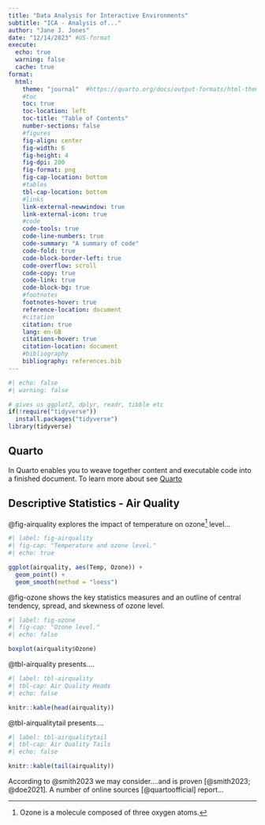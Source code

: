 ```yaml
---
title: "Data Analysis for Interactive Environments"
subtitle: "ICA - Analysis of..."
author: "Jane J. Jones"
date: "12/14/2023" #US-format
execute:
  echo: true
  warning: false
  cache: true  
format: 
  html:
    theme: "journal"  #https://quarto.org/docs/output-formats/html-themes.html
    #toc
    toc: true
    toc-location: left
    toc-title: "Table of Contents"
    number-sections: false
    #figures
    fig-align: center
    fig-width: 6
    fig-height: 4
    fig-dpi: 200 
    fig-format: png
    fig-cap-location: bottom
    #tables
    tbl-cap-location: bottom
    #links
    link-external-newwindow: true
    link-external-icon: true
    #code
    code-tools: true
    code-line-numbers: true
    code-summary: "A summary of code"
    code-fold: true
    code-block-border-left: true
    code-overflow: scroll
    code-copy: true
    code-link: true
    code-block-bg: true
    #footnotes
    footnotes-hover: true
    reference-location: document
    #citation
    citation: true
    lang: en-GB
    citations-hover: true
    citation-location: document
    #bibliography
    bibliography: references.bib
---
```


```r
#| echo: false
#| warning: false

# gives us ggplot2, dplyr, readr, tibble etc
if(!require("tidyverse"))
  install.packages("tidyverse")
library(tidyverse)

```

## Quarto

In Quarto enables you to weave together content and executable code into a finished document. To learn more about see [Quarto](https://quarto.org)

## Descriptive Statistics - Air Quality

@fig-airquality explores the impact of temperature on ozone[^1] level...

[^1]: Ozone is a molecule composed of three oxygen atoms.

```r
#| label: fig-airquality
#| fig-cap: "Temperature and ozone level."
#| echo: true

ggplot(airquality, aes(Temp, Ozone)) + 
  geom_point() + 
  geom_smooth(method = "loess")
```


@fig-ozone shows the key statistics measures and an outline of central tendency, spread, and skewness of ozone level.

```r
#| label: fig-ozone
#| fig-cap: "Ozone level."
#| echo: false

boxplot(airquality$Ozone)

```

@tbl-airquality presents....

```r
#| label: tbl-airquality
#| tbl-cap: Air Quality Heads
#| echo: false

knitr::kable(head(airquality))

```

@tbl-airqualitytail presents....

```r
#| label: tbl-airqualitytail
#| tbl-cap: Air Quality Tails
#| echo: false

knitr::kable(tail(airquality))

```

According to @smith2023 we may consider....and is proven [@smith2023; @doe2021]. A number of online sources [@quartoofficial] report...


